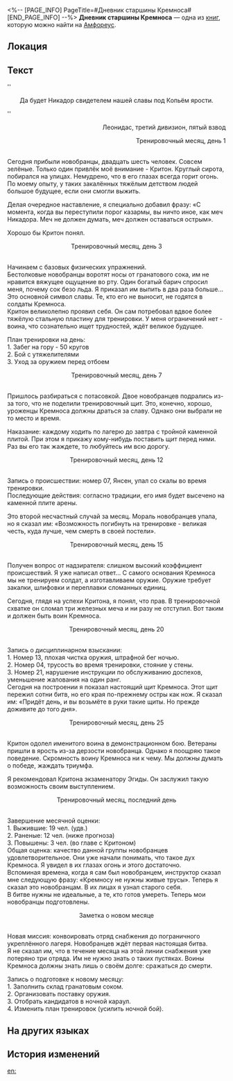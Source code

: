 <%-- [PAGE_INFO]
PageTitle=#Дневник старшины Кремноса#
[END_PAGE_INFO] --%>
{{Дополнить}}
{{Книга Инфобокс
|id           = 468
|Название     = 
|Изображение  = Предмет Дневник старшины Кремноса.png
|Мир          = Амфореус
|Томов        = 1
|Автор        = <!--нужно добавить-->
|Описание     = Личный дневник одного старшины Кремноса, в котором описаны будни воинской жизни.
|Том1         = {{tx}}
|Источник1    = {{tx|Отсутствует источник}}
|Персонажи    = 
|Фракции      = 
}}
'''Дневник старшины Кремноса''' — одна из [[Книги|книг]], которую можно найти на [[Амфореус]].

==Локация==
{{Отметка карты|<!--название карты-->|<!--id отметки-->}}

==Текст==
''<div align="center">Да будет Никадор свидетелем нашей славы под Копьём ярости.</div>''<br /><div align="right">Леонидас, третий дивизион, пятый взвод

Тренировочный месяц, день 1</div><br />Сегодня прибыли новобранцы, двадцать шесть человек. Совсем зелёные. Только один привлёк моё внимание - Критон. Круглый сирота, побирался на улицах. Немудрено, что в его глазах всегда горит огонь. По моему опыту, у таких закалённых тяжёлым детством людей большое будущее, если они смогли выжить.

Делая очередное наставление, я специально добавил фразу: «С момента, когда вы переступили порог казармы, вы ничто иное, как меч Никадора. Меч не должен думать, меч должен оставаться острым».

Хорошо бы Критон понял.

<div align="center">Тренировочный месяц, день 3</div><br />Начинаем с базовых физических упражнений.<br />
Бестолковые новобранцы воротят носы от гранатового сока, им не нравится вяжущее ощущение во рту. Один богатый барич спросил меня, почему сок безо льда. Я приказал им выпить в два раза больше... Это основной символ славы. Те, кто его не выносит, не годятся в солдаты Кремноса.<br />
Критон великолепно проявил себя. Он сам потребовал вдвое более тяжёлую стальную пластину для тренировки. У меня ограничений нет - воина, что сознательно ищет трудностей, ждёт великое будущее.

План тренировки на день:<br />
1. Забег на гору - 50 кругов<br />
2. Бой с утяжелителями<br />
3. Уход за оружием перед отбоем

<div align="center">Тренировочный месяц, день 7</div><br />Пришлось разбираться с потасовкой. Двое новобранцев подрались из-за того, что не поделили тренировочный щит. Это, конечно, хорошо, уроженцы Кремноса должны драться за славу. Однако они выбрали не то место и время.

Наказание: каждому ходить по лагерю до завтра с тройной каменной плитой. При этом я прикажу кому-нибудь поставить щит перед ними. Раз вы его так жаждете, то любуйтесь им всю дорогу.

<div align="center">Тренировочный месяц, день 12</div><br />Запись о происшествии: номер 07, Янсен, упал со скалы во время тренировки.<br />
Последующие действия: согласно традиции, его имя будет высечено на каменной плите арены.

Это второй несчастный случай за месяц. Мораль новобранцев упала, но я сказал им: «Возможность погибнуть на тренировке - великая честь, куда лучше, чем смерть в своей постели».

<div align="center">Тренировочный месяц, день 15</div><br />Получен вопрос от надзирателя: слишком высокий коэффициент происшествий. Я уже написал ответ... С самого основания Кремноса мы не тренируем солдат, а изготавливаем оружие. Оружие требует закалки, шлифовки и переплавки сломанных единиц.

Сегодня, глядя на успехи Критона, я понял, что прав. В тренировочной схватке он сломал три железных меча и ни разу не отступил. Вот таким и должен быть воин Кремноса.

<div align="center">Тренировочный месяц, день 20</div><br />Запись о дисциплинарном взыскании:<br />
1. Номер 13, плохая чистка оружия, штрафной бег ночью.<br />
2. Номер 04, трусость во время тренировки, стояние у стены.<br />
3. Номер 21, нарушение инструкции по обслуживанию доспехов, уменьшение жалования на один ранг.<br />
Сегодня на построении я показал настоящий щит Кремноса. Этот щит пережил сотни битв, но его края по-прежнему остры как нож. Я сказал им: «Придёт день, и вы возьмёте в руки такие щиты. Но прежде доживите до того дня».

<div align="center">Тренировочный месяц, день 25</div><br />Критон одолел именитого воина в демонстрационном бою. Ветераны пришли в ярость из-за дерзости новобранца. Однако я поощряю такое поведение. Скромность воину Кремноса ни к чему. Мы должны думать о победе, жаждать триумфа.

Я рекомендовал Критона экзаменатору Эгиды. Он заслужил такую возможность своим выступлением.

<div align="center">Тренировочный месяц, последний день</div><br />Завершение месячной оценки:<br />
1. Выжившие: 19 чел. (удв.)<br />
2. Раненые: 12 чел. (ниже прогноза)<br />
3. Повышены: 3 чел. (во главе с Критоном)<br />
Общая оценка: качество данной группы новобранцев удовлетворительное. Они уже начали понимать, что такое дух Кремноса. Я увидел в их глазах огонь и этого достаточно.<br />
Вспоминая времена, когда я сам был новобранцем, инструктор сказал мне следующую фразу: «Кремносу не нужны живые трусы». Теперь я сказал это новобранцам. В их лицах я узнал старого себя.<br />
В битве нужны не идеальные, а те, кто готов умереть. Теперь мои новобранцы подготовлены.

<div align="center">Заметка о новом месяце</div><br />Новая миссия: конвоировать отряд снабжения до пограничного укреплённого лагеря. Новобранцев ждёт первая настоящая битва.<br />
Я не сказал им, что в течение месяца на этой линии снабжения уже потеряно три отряда. Им не нужно знать о таких пустяках. Воины Кремноса должны знать лишь о своём долге: сражаться до смерти.

Запись о подготовке к новому месяцу:<br />
1. Заполнить склад гранатовым соком.<br />
2. Организовать поставку оружия.<br />
3. Отобрать кандидатов в ночной караул.<br />
4. Изменить план тренировок (усилить ночной бой).

==На других языках==
{{На других языках
|en   = Diary of a Kremnoan Sergeant
|zhs  = 悬锋士官手札
|zht  = 懸鋒士官手札
|ja   = クレムノス士官の手記
|ko   = 크렘노스 사관의 친필 기록
|es   = Diario de un sargento de Kremnos
|fr   = Journal d'un sergent acrokopien
|ru   = Дневник старшины Кремноса
|th   = บันทึกของทหาร Kremnos
|vi   = Thư Viết Tay Sĩ Quan Kremnos
|de   = Tagesbuch eines Offiziers von Kremnos
|id   = Buku Catatan Sersan Kremnos
|pt   = Diário de um Sargento Kremnoano
}}

==История изменений==
{{История изменений|3.5}}

[[en:]]